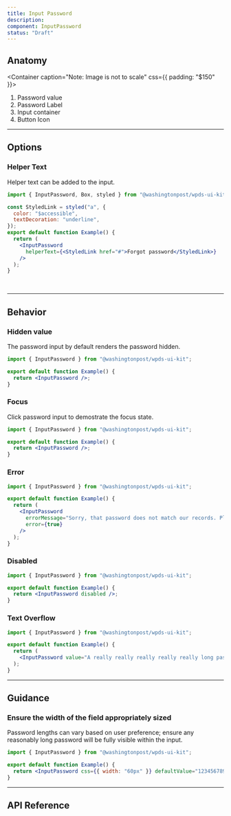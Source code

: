 ```yaml
---
title: Input Password
description:
component: InputPassword
status: "Draft"
---
```


## Anatomy

<Container caption="Note: Image is not  to scale" css={{ padding: "$150" }}>
  <InlineSVG
    path="/img/components/input-password/anatomy.svg"
    width={555}
    height={196}
  />
</Container>

1. Password value
2. Password Label
3. Input container
4. Button Icon

---

## Options

### Helper Text

Helper text can be added to the input.

```jsx withPreview
import { InputPassword, Box, styled } from "@washingtonpost/wpds-ui-kit";

const StyledLink = styled("a", {
  color: "$accessible",
  textDecoration: "underline",
});
export default function Example() {
  return (
    <InputPassword
      helperText={<StyledLink href="#">Forgot password</StyledLink>}
    />
  );
}
```

<BR />

---

## Behavior

### Hidden value

The password input by default renders the password hidden.

```jsx withPreview
import { InputPassword } from "@washingtonpost/wpds-ui-kit";

export default function Example() {
  return <InputPassword />;
}
```

### Focus

Click password input to demostrate the focus state.

```jsx withPreview
import { InputPassword } from "@washingtonpost/wpds-ui-kit";

export default function Example() {
  return <InputPassword />;
}
```

### Error

```jsx withPreview
import { InputPassword } from "@washingtonpost/wpds-ui-kit";

export default function Example() {
  return (
    <InputPassword
      errorMessage="Sorry, that password does not match our records. Please check your username or password and try again."
      error={true}
    />
  );
}
```

### Disabled

```jsx withPreview
import { InputPassword } from "@washingtonpost/wpds-ui-kit";

export default function Example() {
  return <InputPassword disabled />;
}
```

### Text Overflow

```jsx withPreview
import { InputPassword } from "@washingtonpost/wpds-ui-kit";

export default function Example() {
  return (
    <InputPassword value="A really really really really really long password" />
  );
}
```

---

## Guidance

### Ensure the width of the field appropriately sized

Password lengths can vary based on user preference; ensure any reasonably long password will be fully visible within the input.

```jsx withPreview isGuide="error"
import { InputPassword } from "@washingtonpost/wpds-ui-kit";

export default function Example() {
  return <InputPassword css={{ width: "60px" }} defaultValue="123456789" />;
}
```

---

## API Reference

<PropsTable props={propsTable} />
